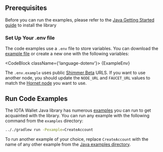 
## Prerequisites

Before you can run the examples, please refer to the [Java Getting Started guide](./../getting_started/java) to install
the library

### Set Up Your .env file

The code examples use a `.env` file to store variables. You can download
the [example file](https://github.com/iotaledger/wallet.rs/blob/develop/wallet/.env.example) or create a new one with
the following variables:

<CodeBlock className={'language-dotenv'}>
{ExampleEnv}
</CodeBlock>

The `.env.example` uses public [Shimmer Beta](https://wiki.iota.org/shimmer/introduction/reference/networks/betanet/)
URLS. If you want to use another node, you should update the `NODE_URL` and `FAUCET_URL` values to match the
[Hornet node](#hornet-node) you want to use.

## Run Code Examples

The IOTA Wallet Java library has numerous [examples](https://github.com/iotaledger/wallet.rs/tree/develop/wallet/bindings/java/examples/src)
you can run to get acquainted with the library. You can run any example with the following
command from the `examples` directory:

```bash
.././gradlew run -Pexample=CreateAccount
```

To run another example of your choice, replace `CreateAccount` with the name of any other example from the [Java examples directory](https://github.com/iotaledger/wallet.rs/tree/develop/wallet/bindings/java/examples/src).